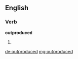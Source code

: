 ==English==

===Verb===
'''outproduced'''

# {{past of|[[outproduce]]}}

[[de:outproduced]]
[[mg:outproduced]]